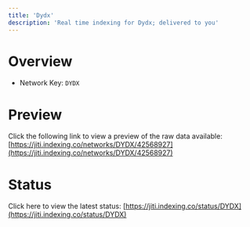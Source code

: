 ```yaml
---
title: 'Dydx'
description: 'Real time indexing for Dydx; delivered to you'
---
```


# Overview
- Network Key: `DYDX`

# Preview
Click the following link to view a preview of the raw data available: [https://jiti.indexing.co/networks/DYDX/42568927](https://jiti.indexing.co/networks/DYDX/42568927)

# Status
Click here to view the latest status: [https://jiti.indexing.co/status/DYDX](https://jiti.indexing.co/status/DYDX)
